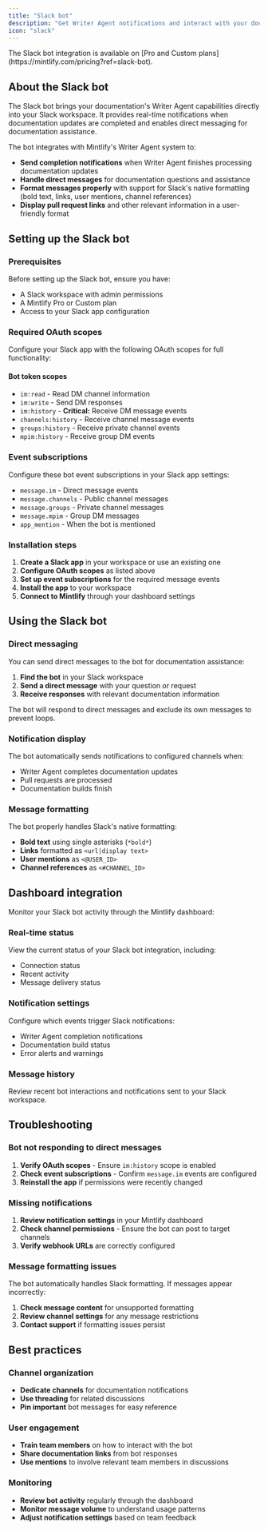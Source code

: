 ```yaml
---
title: "Slack bot"
description: "Get Writer Agent notifications and interact with your documentation directly in Slack"
icon: "slack"
---
```


<Info>
  The Slack bot integration is available on [Pro and Custom plans](https://mintlify.com/pricing?ref=slack-bot).
</Info>

## About the Slack bot

The Slack bot brings your documentation's Writer Agent capabilities directly into your Slack workspace. It provides real-time notifications when documentation updates are completed and enables direct messaging for documentation assistance.

The bot integrates with Mintlify's Writer Agent system to:

* **Send completion notifications** when Writer Agent finishes processing documentation updates
* **Handle direct messages** for documentation questions and assistance
* **Format messages properly** with support for Slack's native formatting (bold text, links, user mentions, channel references)
* **Display pull request links** and other relevant information in a user-friendly format

## Setting up the Slack bot

### Prerequisites

Before setting up the Slack bot, ensure you have:

* A Slack workspace with admin permissions
* A Mintlify Pro or Custom plan
* Access to your Slack app configuration

### Required OAuth scopes

Configure your Slack app with the following OAuth scopes for full functionality:

#### Bot token scopes
* `im:read` - Read DM channel information
* `im:write` - Send DM responses  
* `im:history` - **Critical:** Receive DM message events
* `channels:history` - Receive channel message events
* `groups:history` - Receive private channel events
* `mpim:history` - Receive group DM events

### Event subscriptions

Configure these bot event subscriptions in your Slack app settings:

* `message.im` - Direct message events
* `message.channels` - Public channel messages
* `message.groups` - Private channel messages
* `message.mpim` - Group DM messages
* `app_mention` - When the bot is mentioned

### Installation steps

1. **Create a Slack app** in your workspace or use an existing one
2. **Configure OAuth scopes** as listed above
3. **Set up event subscriptions** for the required message events
4. **Install the app** to your workspace
5. **Connect to Mintlify** through your dashboard settings

## Using the Slack bot

### Direct messaging

You can send direct messages to the bot for documentation assistance:

1. **Find the bot** in your Slack workspace
2. **Send a direct message** with your question or request
3. **Receive responses** with relevant documentation information

The bot will respond to direct messages and exclude its own messages to prevent loops.

### Notification display

The bot automatically sends notifications to configured channels when:

* Writer Agent completes documentation updates
* Pull requests are processed
* Documentation builds finish

### Message formatting

The bot properly handles Slack's native formatting:

* **Bold text** using single asterisks (`*bold*`)
* **Links** formatted as `<url|display text>`
* **User mentions** as `<@USER_ID>`
* **Channel references** as `<#CHANNEL_ID>`

## Dashboard integration

Monitor your Slack bot activity through the Mintlify dashboard:

### Real-time status

View the current status of your Slack bot integration, including:

* Connection status
* Recent activity
* Message delivery status

### Notification settings

Configure which events trigger Slack notifications:

* Writer Agent completion notifications
* Documentation build status
* Error alerts and warnings

### Message history

Review recent bot interactions and notifications sent to your Slack workspace.

## Troubleshooting

### Bot not responding to direct messages

1. **Verify OAuth scopes** - Ensure `im:history` scope is enabled
2. **Check event subscriptions** - Confirm `message.im` events are configured
3. **Reinstall the app** if permissions were recently changed

### Missing notifications

1. **Review notification settings** in your Mintlify dashboard
2. **Check channel permissions** - Ensure the bot can post to target channels
3. **Verify webhook URLs** are correctly configured

### Message formatting issues

The bot automatically handles Slack formatting. If messages appear incorrectly:

1. **Check message content** for unsupported formatting
2. **Review channel settings** for any message restrictions
3. **Contact support** if formatting issues persist

## Best practices

### Channel organization

* **Dedicate channels** for documentation notifications
* **Use threading** for related discussions
* **Pin important** bot messages for easy reference

### User engagement

* **Train team members** on how to interact with the bot
* **Share documentation links** from bot responses
* **Use mentions** to involve relevant team members in discussions

### Monitoring

* **Review bot activity** regularly through the dashboard
* **Monitor message volume** to understand usage patterns
* **Adjust notification settings** based on team feedback
